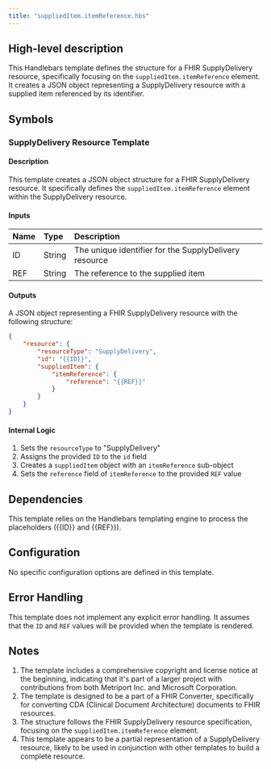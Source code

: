 ```yaml
---
title: "suppliedItem.itemReference.hbs"
---
```


## High-level description
This Handlebars template defines the structure for a FHIR SupplyDelivery resource, specifically focusing on the `suppliedItem.itemReference` element. It creates a JSON object representing a SupplyDelivery resource with a supplied item referenced by its identifier.

## Symbols

### SupplyDelivery Resource Template
#### Description
This template creates a JSON object structure for a FHIR SupplyDelivery resource. It specifically defines the `suppliedItem.itemReference` element within the SupplyDelivery resource.

#### Inputs
| Name | Type | Description |
|:-----|:-----|:------------|
| ID   | String | The unique identifier for the SupplyDelivery resource |
| REF  | String | The reference to the supplied item |

#### Outputs
A JSON object representing a FHIR SupplyDelivery resource with the following structure:
```json
{
    "resource": {
        "resourceType": "SupplyDelivery",
        "id": "{{ID}}",
        "suppliedItem": {
            "itemReference": {
                "reference": "{{REF}}"
            }
        }
    }
}
```

#### Internal Logic
1. Sets the `resourceType` to "SupplyDelivery"
2. Assigns the provided `ID` to the `id` field
3. Creates a `suppliedItem` object with an `itemReference` sub-object
4. Sets the `reference` field of `itemReference` to the provided `REF` value

## Dependencies
This template relies on the Handlebars templating engine to process the placeholders ({{ID}} and {{REF}}).

## Configuration
No specific configuration options are defined in this template.

## Error Handling
This template does not implement any explicit error handling. It assumes that the `ID` and `REF` values will be provided when the template is rendered.

## Notes
1. The template includes a comprehensive copyright and license notice at the beginning, indicating that it's part of a larger project with contributions from both Metriport Inc. and Microsoft Corporation.
2. The template is designed to be a part of a FHIR Converter, specifically for converting CDA (Clinical Document Architecture) documents to FHIR resources.
3. The structure follows the FHIR SupplyDelivery resource specification, focusing on the `suppliedItem.itemReference` element.
4. This template appears to be a partial representation of a SupplyDelivery resource, likely to be used in conjunction with other templates to build a complete resource.